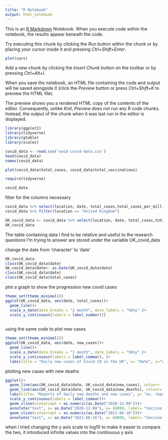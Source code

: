 ```yaml
---
title: "R Notebook"
output: html_notebook
---
```


This is an [R Markdown](http://rmarkdown.rstudio.com) Notebook. When you execute code within the notebook, the results appear beneath the code. 

Try executing this chunk by clicking the *Run* button within the chunk or by placing your cursor inside it and pressing *Ctrl+Shift+Enter*. 

```r
plot(cars)
```

Add a new chunk by clicking the *Insert Chunk* button on the toolbar or by pressing *Ctrl+Alt+I*.

When you save the notebook, an HTML file containing the code and output will be saved alongside it (click the *Preview* button or press *Ctrl+Shift+K* to preview the HTML file).

The preview shows you a rendered HTML copy of the contents of the editor. Consequently, unlike *Knit*, *Preview* does not run any R code chunks. Instead, the output of the chunk when it was last run in the editor is displayed.
```r
library(ggplot2)
library(tidyverse)
library(gtable)
library(scales)
```

```r
covid_data <- read.csv('owid-covid-data.csv')
head(covid_data)
names(covid_data)
```
```r
plot(covid_data$total_cases, covid_data$total_vaccinations)
```
```r
require(tidyverse)
```
```r
covid_data
```
filter for the columns necessary
```r
covid_data %>% select(location, date, total_cases,total_cases_per_million, new_cases, total_deaths, total_deaths_per_million, new_deaths, new_deaths_per_million, weekly_hosp_admissions, weekly_icu_admissions_per_million, total_tests, total_tests_per_thousand, positive_rate, total_vaccinations, total_vaccinations_per_hundred, new_vaccinations, new_vaccinations_smoothed_per_million, median_age, aged_65_older)
covid_data %>% filter(location == "United Kingdom")
```
```r
UK_covid_data <- covid_data %>% select(location, date, total_cases,total_cases_per_million, new_cases, total_deaths, total_deaths_per_million, new_deaths, new_deaths_per_million, weekly_hosp_admissions, weekly_icu_admissions_per_million, total_tests, total_tests_per_thousand, positive_rate, total_vaccinations, total_vaccinations_per_hundred, new_vaccinations, new_vaccinations_smoothed_per_million, median_age, aged_65_older) %>% filter(location == "United Kingdom")
UK_covid_data
```
The table containing data I find to be relative and useful to the research questions I'm trying to answer are stored under the variable UK_covid_data

change the date from 'character' to 'date'
```r
UK_covid_data
class(UK_covid_data$date)
UK_covid_data$date<- as.Date(UK_covid_data$date)
class(UK_covid_data$date)
class(UK_covid_data$total_cases)
```
plot a graph to show the progression  new covid cases
```r
theme_set(theme_minimal())
ggplot(UK_covid_data, aes(date, total_cases))+
  geom_line()+
  scale_x_date(date_breaks = "1 month", date_labels = "%b%y" )+
  scale_y_continuous(labels = label_number())
  
```
using the same code to plot new cases
```r
theme_set(theme_minimal())
ggplot(UK_covid_data, aes(date, new_cases))+
  geom_line()+
  scale_x_date(date_breaks = "1 month", date_labels = "%b%y" )+
  scale_y_continuous(labels = label_comma(), )+
  labs(title = "Daily new cases of Covid-19 in the UK", x= "Date", y="no. New cases")
```
plotting new cases with new deaths
```r
ggplot()+
  geom_line(aes(UK_covid_data$date, UK_covid_data$new_cases), colour= "red")+
  geom_line(aes(UK_covid_data$date, UK_covid_data$new_deaths), colour= "blue")+
  labs(title= "Reports of daily new deaths and new cases", y= "no. reports", x= "Date")+
  scale_y_continuous(labels = label_comma())+
  geom_vline(xintercept = as.numeric(as.Date("2020-12-08")))+
  annotate("text", x= as.Date("2020-12-08"), y= 60000, label= "Vaccine 21+ (8Dec)", angle= 90, size= 2)+
  geom_vline(xintercept = as.numeric(as.Date("2021-06-16")))+
  annotate("text", x= as.Date("2021-06-16"), y= 60000, label= "Vaccine U21 (8Dec)", angle= 90, size= 2)
```
when I tried changing the y axis scale to log10 to make it easier to compare the two, it introduced infinite values into the continuous y axis 

